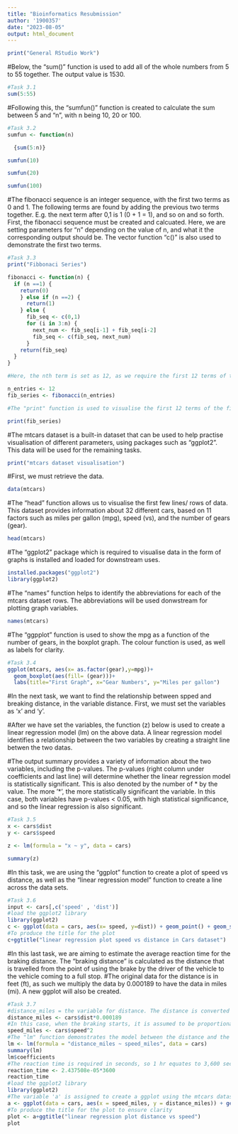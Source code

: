 ---
title: "Bioinformatics Resubmission"
author: '1900357'
date: "2023-08-05"
output: html_document
---

```{r}
print("General RStudio Work")
```
#Below, the "sum()" function is used to add all of the whole numbers from 5 to 55 together. The output value is 1530.
```{r}
#Task 3.1
sum(5:55)
```

#Following this, the "sumfun()" function is created to calculate the sum between 5 and "n", with n being 10, 20 or 100.
```{r}
#Task 3.2
sumfun <- function(n)

  {sum(5:n)}

sumfun(10)

sumfun(20)

sumfun(100)
```

#The fibonacci sequence is an integer sequence, with the first two terms as 0 and 1. The following terms are found by adding the previous two terms together. E.g. the next term after 0,1 is 1 (0 + 1 = 1), and so on and so forth. First, the fibonacci sequence must be created and calcuated. Here, we are setting parameters for "n" depending on the value of n, and what it the corresponding output should be. The vector function "c()" is also used to demonstrate the first two terms.
```{r}
#Task 3.3
print("Fibbonaci Series")

fibonacci <- function(n) {
  if (n ==1) {
    return(0)
    } else if (n ==2) {
      return(1)
    } else {
      fib_seq <- c(0,1)
      for (i in 3:n) {
        next_num <- fib_seq[i-1] + fib_seq[i-2]
        fib_seq <- c(fib_seq, next_num)
      }
    return(fib_seq)
  }
}

#Here, the nth term is set as 12, as we require the first 12 terms of the fibonacci series. 

n_entries <- 12
fib_series <- fibonacci(n_entries)

#The "print" function is used to visualise the first 12 terms of the fibonacci sequence.

print(fib_series)
```

#The mtcars dataset is a built-in dataset that can be used to help practise visualisation of different parameters, using packages such as "ggplot2". This data will be used for the remaining tasks.
```{r}
print("mtcars dataset visualisation")
```

#First, we must retrieve the data.
```{r}
data(mtcars)
```

#The "head" function allows us to visualise the first few lines/ rows of data. This dataset provides information about 32 different cars, based on 11 factors such as miles per gallon (mpg), speed (vs), and the number of gears (gear).
```{r}
head(mtcars)
```
#The "ggplot2" package which is required to visualise data in the form of graphs is installed and loaded for downstream uses. 
```{r}
installed.packages("ggplot2")
library(ggplot2)
```

#The "names" function helps to identify the abbreviations for each of the mtcars dataset rows. The abbreviations will be used donwstream for plotting graph variables.
```{r}
names(mtcars)
```

#The "ggpplot" function is used to show the mpg as a function of the number of gears, in the boxplot graph. The colour function is used, as well as labels for clarity.
```{r}
#Task 3.4
ggplot(mtcars, aes(x= as.factor(gear),y=mpg))+
  geom_boxplot(aes(fill= (gear)))+
  labs(title="First Graph", x="Gear Numbers", y="Miles per gallon")
```

#In the next task, we want to find the relationship between spped and breaking distance, in the variable distance. First, we must set the variables as 'x' and 'y'.

#After we have set the variables, the function (z) below is used to create a linear regression model (lm) on the above data. A linear regression model identifies a relationship between the two variables by creating a straight line betwen the two datas.

#The output summary provides a variety of information about the two variables, including the p-values. The p-values (right column under coefficients and last line) will determine whether the linear regression model is statistically significant. This is also denoted by the number of * by the value. The more '*', the more statistically significant the variable. In this case, both variables have p-values < 0.05, with high statistical significance, and so the linear regression is also significant.
```{r}
#Task 3.5
x <- cars$dist
y <- cars$speed

z <- lm(formula = "x ~ y", data = cars)

summary(z)
```

#In this task, we are using the "ggplot" function to create a plot of speed vs distance, as well as the "linear regression model" function to create a line across the data sets. 
```{r}
#Task 3.6
input <- cars[,c('speed' , 'dist')]
#load the ggplot2 library
library(ggplot2)
c <- ggplot(data = cars, aes(x= speed, y=dist)) + geom_point() + geom_smooth(method = 'lm' ,formula = "y ~ x")
#To produce the title for the plot
c+ggtitle("linear regression plot speed vs distance in Cars dataset")
```

#In this last task, we are aiming to estimate the average reaction time for the braking distance. The "braking distance" is calculated as the distance that is travelled from the point of using the brake by the driver of the vehicle to the vehicle coming to a full stop. 
#The original data for the distance is in feet (ft), as such we multiply the data by 0.000189 to have the data in miles (mi). A new ggplot will also be created.
```{r}
#Task 3.7
#distance_miles = the variable for distance. The distance is converted from ft to miles by multiplying by 0.000189
distance_miles <- cars$dist*0.000189
#In this case, when the braking starts, it is assumed to be proportional to the square of the speed, denoted by the ^2.
speed_miles <- cars$speed^2
#The "lm" function demonstrates the model between the distance and the speed.
lm <- lm(formula = "distance_miles ~ speed_miles", data = cars)
summary(lm)
lm$coefficients
#The reaction time is required in seconds, so 1 hr equates to 3,600 seconds.
reaction_time <- 2.437508e-05*3600
reaction_time
#load the ggplot2 library
library(ggplot2)
#The variable 'a' is assigned to create a ggplot using the mtcars dataset. The x-axis is denoted as 'speed_miles', and the y-axis is denoted as 'distance_miles'. A linear regression model is also used.
a <- ggplot(data = cars, aes(x = speed_miles, y = distance_miles)) + geom_point() + geom_smooth(method = "lm",formula = "y ~ x")
#To produce the title for the plot to ensure clarity
plot <- a+ggtitle("linear regression plot distance vs speed")
plot
```




